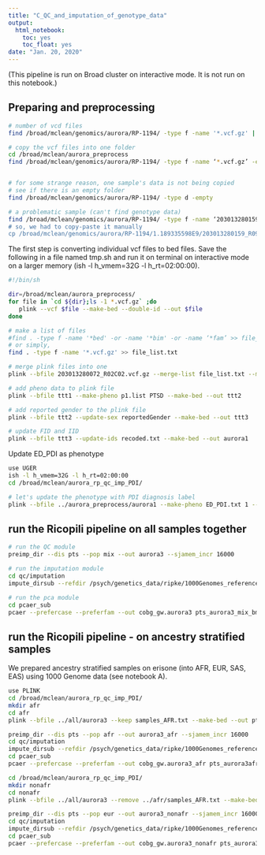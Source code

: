 ```yaml
---
title: "C_QC_and_imputation_of_genotype_data"
output:
  html_notebook:
    toc: yes
    toc_float: yes
date: "Jan. 20, 2020"
---
```



(This pipeline is run on Broad cluster on interactive mode. It is not run on this notebook.)

## Preparing and preprocessing

```bash
# number of vcd files
find /broad/mclean/genomics/aurora/RP-1194/ -type f -name '*.vcf.gz' | wc -l

# copy the vcf files into one folder
cd /broad/mclean/aurora_preprocess
find /broad/mclean/genomics/aurora/RP-1194/ -type f -name ‘*.vcf.gz’ -exec cp -t /broad/mclean/aurora_preprocess/ {} +


# for some strange reason, one sample's data is not being copied
# see if there is an empty folder
find /broad/mclean/genomics/aurora/RP-1194/ -type d -empty

# a problematic sample (can't find genotype data)
find /broad/mclean/genomics/aurora/RP-1194/ -type f -name ‘203013280159_R09C02*'
# so, we had to copy-paste it manually
cp /broad/mclean/genomics/aurora/RP-1194/1.189335598E9/203013280159_R09C02/v1/203013280159_R09C02.vcf.gz .

```


The first step is converting individual vcf files to bed files. Save the following in a file named tmp.sh and run it on terminal on interactive mode on a larger memory (ish -l h_vmem=32G -l h_rt=02:00:00).
```bash
#!/bin/sh                                                                                                           

dir=/broad/mclean/aurora_preprocess/
for file in `cd ${dir};ls -1 *.vcf.gz` ;do
   plink --vcf $file --make-bed --double-id --out $file
done
```


```bash
# make a list of files
#find . -type f -name '*bed' -or -name '*bim' -or -name ‘*fam’ >> file_list.txt
# or simply,
find . -type f -name '*.vcf.gz' >> file_list.txt

# merge plink files into one 
plink --bfile 203013280072_R02C02.vcf.gz --merge-list file_list.txt --make-bed --out ttt1

# add pheno data to plink file
plink --bfile ttt1 --make-pheno p1.list PTSD --make-bed --out ttt2

# add reported gender to the plink file
plink --bfile ttt2 --update-sex reportedGender --make-bed --out ttt3

# update FID and IID
plink --bfile ttt3 --update-ids recoded.txt --make-bed --out aurora1

```

Update ED_PDI as phenotype

```bash
use UGER
ish -l h_vmem=32G -l h_rt=02:00:00
cd /broad/mclean/aurora_rp_qc_imp_PDI/

# let's update the phenotype with PDI diagnosis label
plink --bfile ../aurora_preprocess/aurora1 --make-pheno ED_PDI.txt 1 --make-bed --out aurora3

```


## run the Ricopili pipeline on all samples together

```bash
# run the QC module
preimp_dir --dis pts --pop mix --out aurora3 --sjamem_incr 16000

# run the imputation module
cd qc/imputation
impute_dirsub --refdir /psych/genetics_data/ripke/1000Genomes_reference/1KG_Oct14/1000GP_Phase3_sr_0517d --out aurora3 --sjamem_incr 16000

# run the pca module
cd pcaer_sub
pcaer --prefercase --preferfam --out cobg_gw.aurora3 pts_aurora3_mix_bm-qc1.hg19.ch.fl.bgs
```

## run the Ricopili pipeline - on ancestry stratified samples

We prepared ancestry stratified samples on erisone (into AFR, EUR, SAS, EAS) using 1000 Genome data (see notebook A).
```bash
use PLINK
cd /broad/mclean/aurora_rp_qc_imp_PDI/
mkdir afr
cd afr
plink --bfile ../all/aurora3 --keep samples_AFR.txt --make-bed --out pts_aurora3_AFR

preimp_dir --dis pts --pop afr --out aurora3_afr --sjamem_incr 16000
cd qc/imputation
impute_dirsub --refdir /psych/genetics_data/ripke/1000Genomes_reference/1KG_Oct14/1000GP_Phase3_sr_0517d --popname afr --out aurora3_afr --sjamem_incr 16000
cd pcaer_sub
pcaer --prefercase --preferfam --out cobg_gw.aurora3_afr pts_aurora3afr_afr_bm-qc1.hg19.ch.fl.bgs

cd /broad/mclean/aurora_rp_qc_imp_PDI/
mkdir nonafr
cd nonafr
plink --bfile ../all/aurora3 --remove ../afr/samples_AFR.txt --make-bed --out pts_aurora3_nonAFR

preimp_dir --dis pts --pop eur --out aurora3_nonafr --sjamem_incr 16000
cd qc/imputation
impute_dirsub --refdir /psych/genetics_data/ripke/1000Genomes_reference/1KG_Oct14/1000GP_Phase3_sr_0517d --out aurora3_nonafr --sjamem_incr 16000
cd pcaer_sub
pcaer --prefercase --preferfam --out cobg_gw.aurora3_nonafr pts_aurora3nonAFR_eur_bm-qc1.hg19.ch.fl.bgs

```

